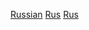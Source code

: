 {{Portal|俄羅斯}}
{{Year by category
|m=2
|c=0
|d=2
|y=0
|cat=俄羅斯體育
|sortkey=體育
|parent=各年份俄羅斯體育
|subcat=2020年俄羅斯
}}
[[Category:2020年各國體育|Russian]]
[[Category:2020年亞洲體育|Rus]]
[[Category:2020年歐洲體育|Rus]]
